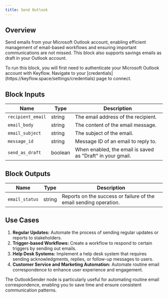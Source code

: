```yaml
---
title: Send Outlook
---
```


## Overview

Send emails from your Microsoft Outlook account, enabling efficient management of email-based workflows and ensuring important communications are not missed. This block also supports savings emails as draft in your Outlook account.

<Note>
  To run this block, you will first need to authenticate your Microsoft Outlook
  account with Keyflow. Navigate to your
  [credentials](https://keyflow.space/settings/credentials) page to connect.
</Note>

## Block Inputs

| Name              | Type    | Description                                                |
| ----------------- | ------- | ---------------------------------------------------------- |
| `recipient_email` | string  | The email address of the recipient.                        |
| `email_body`      | string  | The content of the email message.                          |
| `email_subject`   | string  | The subject of the email.                                  |
| `message_id`      | string  | Message ID of an email to reply to.                        |
| `send_as_draft`   | boolean | When enabled, the email is saved as "Draft" in your gmail. |

## Block Outputs

| Name           | Type   | Description                                                       |
| -------------- | ------ | ----------------------------------------------------------------- |
| `email_status` | string | Reports on the success or failure of the email sending operation. |

## Use Cases

1. **Regular Updates:** Automate the process of sending regular updates or reports to stakeholders.
2. **Trigger-based Workflows:** Create a workflow to respond to certain triggers by sending out emails.
3. **Help Desk Systems:** Implement a help desk system that requires sending acknowledgments, replies, or follow-up messages to users.
4. **Customer Service and Marketing Automation:** Automate routine email correspondence to enhance user experience and engagement.

The OutlookSender node is particularly useful for automating routine email correspondence, enabling you to save time and ensure consistent communication patterns.
